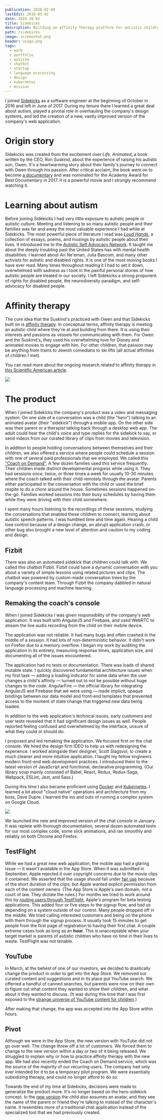 ```yaml
---
publication: 2018-02-09
lastEdit: 2018-03-02
date: 2016-10-02
title: Sidekicks
description: Building an affinity therapy platform for autistic children
path: /sidekicks
image: screenshot.png
header: usage.png
tags:
  - work
  - portfolio
  - autistm
  - chatbot
  - startup
  - language processing
  - design
  - kubernetes
  - mission
---
```


I joined [Sidekicks](https://www.sidekicks.com) as a software engineer at the beginning of October in 2016 and left in June of 2017. During my tenure there I learned a great deal about autism, played a pivotal role in overhauling the company's design systems, and led the creation of a new, vastly improved version of the company's web application.

# Origin story

Sidekicks was created from the excitement over _Life, Animated_, a book written by the CEO, Ron Suskind, about the experience of raising his autistic son, Owen. It's a heartwarming story about their family's journey to connect with Owen through his passion. After critical acclaim, the book went on to become [a documentary](https://www.youtube.com/watch?v=OY5wsdfgjXg) and was nominated for the Academy Award for Best Documentary in 2017. It is a powerful movie and I strongly recommend watching it.

<YouTube videoId="xqgvRLTOscA" />

# Learning about autism

Before joining Sidekicks I had very little exposure to autistic people or autistic culture. Meeting and listening to so many autistic people and their families was far and away the most valuable experience I had while at Sidekicks. The most powerful piece of literature I read was [_Loud Hands_](http://autisticadvocacy.org/book/loud-hands-autistic-people-speaking/), a collection of essays, poems, and musings by autistic people about their lives. It introduced me to the [Autistic Self Advocacy Network](http://autisticadvocacy.org/). It taught me about the deeply troubling past the United States has with mental health disabilities. I learned about Ari Ne'eman, Julia Bascom, and many other activists for autistic and disabled rights. It is one of the most moving books I have ever read. Many times throughout reading it I had to set it down, overwhelmed with sadness as I took in the painful personal stories of how autistic people are treated in our society. I left Sidekicks a strong proponent of rights for disabled people, the neurodiversity paradigm, and self-advocacy for disabled people.

# Affinity therapy

The core idea that the Suskind's practiced with Owen and that Sidekicks built on is [affinity therapy](http://www.autistes-et-cliniciens.org/Affinity-Therapy-The-Return-of-a-Psychodynamic-Approach-to-the-Treatment-of). In conceptual terms, affinity therapy is meeting an autistic child where they're at and building from there. It is using their interests and passions as vessels for communicating with them. For Owen and the Suskind's, they used his overwhelming love for Disney and animated movies to engage with him. For other children, that passion may be anything from trains to Jewish comedians to ski lifts (all actual affinities of children I met).

You can read more about the ongoing research related to affinity therapy in [this Scientific American article](https://www.scientificamerican.com/article/an-oscar-nominated-film-inspires-a-new-approach-to-autism/).


<Image src={autismWalk} caption="At the end of my second week at Sidekicks I attended a charity walk for autism where I talked with many parents and autistic children and began to learn about their unique interests and challenges. Here are three of my coworkers, Jake Lipson, Vannessa Greenleaf, and Rivka Barrett, staffing our booth." />

# The product

When I joined Sidekicks the company's product was a video and messaging system. On one side of a conversation was a child (the "hero") talking to an animated avatar (their "sidekick") through a mobile app. On the other side was their parent or a therapist talking back through a desktop web app. The adult could hear the child's voice and type replies for the sidekick to say, or send videos from our curated library of clips from movies and television.

In addition to people holding conversations between themselves and their children, we also offered a service where people could schedule a session with one of several paid professionals that we employed. We called this ["Coach on Demand"](https://www.youtube.com/watch?v=iHW-3VEEPOE). A few dozen families used this service frequently. Their children made distinct developmental progress while using it. They had sessions once, twice, or three times a week for usually 10-30 minutes where the coach talked with their child remotely through the avatar. Parents either participated in the conversation with the child or used the brief respite to do a chore around the house. Sometimes sessions happened on-the-go. Families worked sessions into their busy schedules by having them while they were driving with their child somewhere.

I spent many hours listening to the recordings of these sessions, studying the conversations that enabled these children to connect, learning about autistic speech patterns. I was humbled time and time again. Hearing a child lose control because of a design change, an abrupt application crash, or other bug also brought a new level of attention and caution to my coding and design.

<YouTube videoId="Cb7BGKtxsBk" />

## Fizbit

There was also an automated sidekick that children could talk with. We called this chatbot Fizbit. Fizbit could have a dynamic conversation with you about a variety of simple lessons using related pictures and clips. The chatbot was powered by custom-made conversation trees by the company's content team. Through Fizbit the company dabbled in natural language processing and machine learning.

<YouTube videoId="tSGBJEgekvE" />

## Remaking the coach's console

When I joined Sidekicks I was given responsibility of the company's web application. It was built with AngularJS and Firebase, and used WebRTC to stream the live audio recording from the child on their mobile device.

<YouTube videoId="gk1PPYImFB4" />

The application was not reliable. It had many bugs and often crashed in the middle of a session. It had lots of non-deterministic behavior. It didn't work on Firefox due to a memory overflow. I began my work by auditing the application in its entirety, measuring response times, application size, and documenting all of the issues encountered.

The application had no tests or documentation. There was loads of shared mutable state. I quickly discovered fundamental architecture issues when my first task — adding a loading indicator for some data when the user changes a child's affinity — turned out to not be possible without huge changes to the code. AngularFire — the official library for integrating AngularJS and Firebase that we were using — made implicit, opaque bindings between our data model and front-end templates that prevented access to the moment of state change that triggered new data being loaded.

In addition to the web application's technical issues, early customers and user tests revealed that it had significant design issues as well. People reported feeling confused and overwhelmed by the interface, unsure of what they could or should do.

I proposed and led remaking the application. We focused first on the chat console. We hired the design firm IDEO to help us with redesigning the experience. I worked alongside their designer, Scott Slagsvol, to create a much cleaner and more intuitive application. I taught my fellow engineers modern front-end web development practices. I introduced them to the latest version of JavaScript and functional, declarative programming. (Our library soup mainly consisted of Babel, React, Redux, Redux-Saga, Webpack, ESLint, Jest, and Sass.)

During this time I also became proficient using [Docker](<https://en.wikipedia.org/wiki/Docker_(software)>) and [Kubernetes](https://kubernetes.io/docs/concepts/overview/what-is-kubernetes/). I learned a lot about "cloud native" operations and architecture from my boss, Dave Dupre. I learned the ins and outs of running a complex system on Google Cloud.


<Image src={commit} caption="The pull request where I swapped out the old application for the new one. There's nothing quite like removing 12 million lines of code! (It's so ridiculously high because the old application had its third party dependencies included.)" />

We launched the new and improved version of the chat console in January. It was replete with thorough documentation, several dozen automated tests for our most complex code, some slick animations, and ran smoothly and reliably on both Chrome and Firefox.

<YouTube videoId="Kt29dUEXSMI" />

## TestFlight

While we had a great new web application, the mobile app had a glaring issue — it wasn't available in the App Store. When it was submitted in September, Apple rejected it over copyright concerns due to the movie clips it contained. We asserted that the usage should fall under [fair use](https://en.wikipedia.org/wiki/Fair_use) because of the short duration of the clips, but Apple wanted explicit permission from each of the content owners. (The App Store is Apple's own domain, not a court of law. They dictate the rules.) For months we tried to work around this by [routing users through TestFlight](https://www.youtube.com/watch?v=AJBavfVtES8), Apple's program for beta testing applications. This added four or five steps to the signup flow, and had us depending on a system outside of our control. Many people dropped off in the middle. We tried calling interested customers and being on the phone with them through the signup process. It usually took 15 minutes to get people from the first page of registration to having their first chat. A couple extreme cases took as long as an **hour**. This is unacceptable when your target market is parents of autistic children who have no time in their lives to waste. TestFlight was not tenable.

## YouTube

In March, at the behest of one of our investors, we decided to drastically change the product in order to get into the App Store. We removed our curated content and suggestions and in its place put YouTube search. We offerred a handful of canned searches, but parents were now on their own to figure out what content they wanted to show their children, and what about it they wanted to discuss. (It was during this time that I was first exposed to the [strange universe of YouTube content for children](https://medium.com/@jamesbridle/something-is-wrong-on-the-internet-c39c471271d2).)

After making that change, the app was accepted into the App Store within hours.

## Pivot

Although we were in the App Store, the new version with YouTube did not go over well. The change threw off a lot of customers. We forced them to change to the new version within a day or two of it being released. We struggled to explain why or how to practice affinity therapy with the new app. We had also recently ended the Coach on Demand service, which was the source of the majority of our recurring users. The company had only ever intended for it to be a temporary pilot program. We were essentially subsidizing therapy, and could no longer afford to do so.

Towards the end of my time at Sidekicks, decisions were made to generalize the product more. It's no longer based on the hero-sidekick concept. In the [new version](https://itunes.apple.com/us/app/sidekicks-for-autism/id1021999388?ls=1&mt=8) the child also assumes an avatar, and they see the name of the parent or friend they're talking to instead of the character's name. It resembles more of a traditional chat application instead of the specialized tool that we had previously created.
